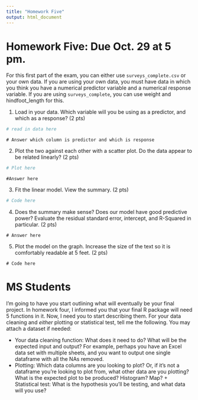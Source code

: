 ```yaml
---
title: "Homework Five"
output: html_document
---
```


# Homework Five: Due Oct. 29 at 5 pm.

For this first part of the exam, you can either use `surveys_complete.csv` or your own data. If you are using your own data, you must have data in which you think you have a numerical predictor variable and a numerical response variable. If you are using `surveys_complete`, you can use weight and hindfoot_length for this.

1) Load in your data. Which variable will you be using as a predictor, and which as a response? (2 pts)

```r
# read in data here
```

```
# Answer which column is predictor and which is response
```

2) Plot the two against each other with a scatter plot. Do the data appear to be related linearly? (2 pts)


```r
# Plot here
```

```
#Answer here
```


3) Fit the linear model. View the summary. (2 pts)


```r
# Code here
```

4) Does the summary make sense? Does our model have good predictive power? Evaluate the residual standard error, intercept, and R-Squared in particular.  (2 pts)


```
# Answer here
```


5) Plot the model on the graph. Increase the size of the text so it is comfortably readable at 5 feet. (2 pts)

```
# Code here
```

# MS Students

I'm going to have you start outlining what will eventually be your final project. In homework four, I informed you that your final R package will need 5 functions in it. Now, I need you to start describing them. For your data cleaning and *either* plotting or statistical test, tell me the following. You may attach a dataset if needed:

+ Your data cleaning function: What does it need to do? What will be the expected input and output? For example, perhaps you have an Excel data set with multiple sheets, and you want to output one single dataframe with all the NAs removed.
+ Plotting: Which data columns are you looking to plot? Or, if it's not a dataframe you're looking to plot from, what other data are you plotting? What is the expected plot to be produced? Histogram? Map? + Statistical test: What is the hypothesis you'll be testing, and what data will you use? 


